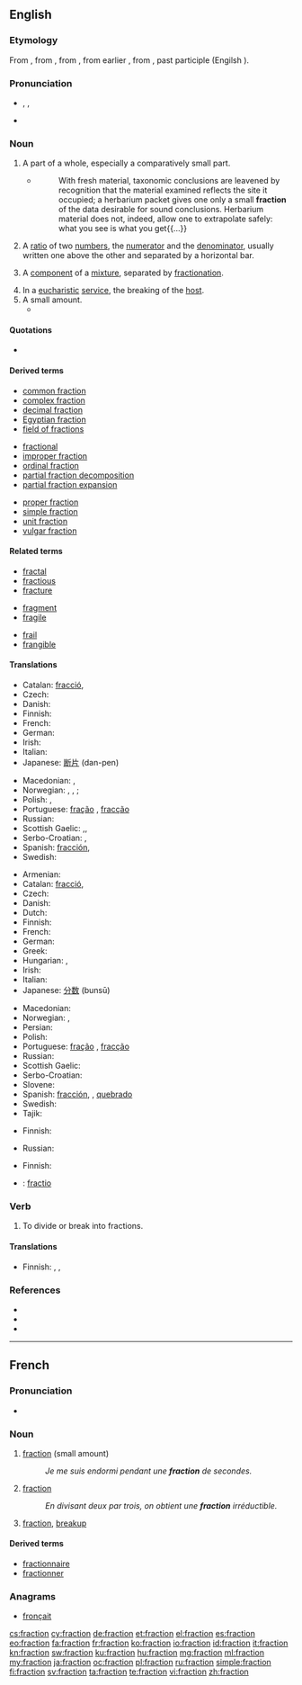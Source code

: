 ==English==

===Etymology===
From {{etyl|enm}} {{term|fraccioun||a breaking|lang=enm}}, from {{etyl|xno}}, from {{etyl|ML}} {{term|fractio||a fragment, portion|lang=la}}, from earlier {{etyl|la}} {{term|fractio||a breaking, a breaking into pieces|lang=la}}, from {{term|frangere||to break|lang=la}}, past participle {{term|fractus|lang=la}} (Engilsh {{term|fracture|lang=en}}).

===Pronunciation===
* {{enPR|frăkʹshən}}, {{IPA|/ˈfræk.ʃən/}}, {{X-SAMPA|/"fr{kS@n/}}
* {{rhymes|ækʃən}}

===Noun===
{{en-noun}}

# A part of a whole, especially a comparatively small part.
#* {{RQ:Schuster Hepaticae V|vii}}
#*: With fresh material, taxonomic conclusions are leavened by recognition that the material examined reflects the site it occupied; a herbarium packet gives one only a small '''fraction''' of the data desirable for sound conclusions.  Herbarium material does not, indeed, allow one to extrapolate safely: what you see is what you get{{...}}
# A [[ratio]] of two [[number]]s, the [[numerator]] and the [[denominator]], usually written one above the other and separated by a horizontal bar.<!--[[rational number]] (a rational number can always be expressed as a fraction using integers, but some fractions can even contain irrational numbers, (eg: pi/4, sqrt(2)/2; Also: ⅔/3 )-->
# {{chemistry}} A [[component]] of a [[mixture]], separated by [[fractionation]].
# In a [[eucharistic]] [[service]], the breaking of the [[host#Noun_3|host]].
# A small amount.
#* {{quote-news
|year=2011
|date=January 29
|author=Chris Bevan
|title=Torquay   0 - 1   Crawley Town
|work=BBC
|url=http://news.bbc.co.uk/sport2/hi/football/fa_cup/9379079.stm
|page=
|passage=After kick-off was delayed because of crowd congestion, Torquay went closest to scoring in a cagey opening 30 minutes, when Danny Stevens saw a fierce shot from the edge of the area swerve a '''fraction''' wide.}}

====Quotations====
* {{seeCites}}

====Derived terms====
{{rel-top3|Terms derived from ''fraction'' (noun)}}
* [[common fraction]]
* [[complex fraction]]
* [[decimal fraction]]
* [[Egyptian fraction]]
* [[field of fractions]]
{{rel-mid3}}
* [[fractional]]
* [[improper fraction]]
* [[ordinal fraction]]
* [[partial fraction decomposition]]
* [[partial fraction expansion]]
{{rel-mid3}}
* [[proper fraction]]
* [[simple fraction]]
* [[unit fraction]]
* [[vulgar fraction]]
{{rel-bottom}}

====Related terms====
{{rel-top3|Terms etymologically related to ''fraction''}}
* [[fractal]]
* [[fractious]]
* [[fracture]]
{{rel-mid3}}
* [[fragment]]
* [[fragile]]
{{rel-mid3}}
* [[frail]]
* [[frangible]]
{{rel-bottom}}

====Translations====
{{trans-top|part of a whole}}
* Catalan: [[fracció]], {{f}}
* Czech: {{t+|cs|zlomek|m}}
* Danish: {{t-|da|brøkdel|c}}
* Finnish: {{t-|fi|murto-osa}}
* French: {{t+|fr|fraction|f}}
* German: {{t+|de|Bruchteil|m}}
* Irish: {{t-|ga|codán|m}}
* Italian: {{t-|it|frazione|f}}
* Japanese: [[断片]] (dan-pen)
{{trans-mid}}
* Macedonian: {{t-|mk|дел|m|tr=del}},  {{t-|mk|делче|n|tr=délče}}
* Norwegian: {{t-|no|andel|m}}, {{t+|no|brøkdel|m}}, {{t+|no|brøk|m}}; {{t-|no|fraksjon|m}}
* Polish: {{t+|pl|ułamek|m}}, {{t+|pl|cząstka|f}}
* Portuguese: {{qualifier|Brazil}} [[fração]] {{f}}, {{qualifier|Portugal}} [[fracção]] {{f}}
* Russian: {{t+|ru|часть|f}}
* Scottish Gaelic: {{t-|gd|bìdeag|f}},{{t-|gd|criomag|f}},{{t-|gd|mìr|m}}
* Serbo-Croatian: {{t-|sh|dio|m|alt=dȉo}}, {{t-|sh|odsječak|m|alt=òdsječak}}
* Spanish: [[fracción]], {{f}}
* Swedish: {{t-|sv|bråkdel|c}}
{{trans-bottom}}

{{trans-top|arithmetic: ratio}}
* Armenian: {{t-|hy|կոտորակ|tr=kotorak}}
* Catalan: [[fracció]], {{f}}
* Czech: {{t+|cs|zlomek|m}}
* Danish: {{t-|da|brøk|c}}
* Dutch: {{t+|nl|breuk|c}}
* Finnish: {{t+|fi|murtoluku}}
* French: {{t+|fr|fraction|f}}
* German: {{t+|de|Bruch|m}}
* Greek: {{t+|el|κλάσμα|n|tr=klásma}}
* Hungarian: {{t+|hu|tört}}, {{t+|hu|törtszám}}
* Irish: {{t-|ga|codán|m}}
* Italian: {{t-|it|frazione|f}}
* Japanese: [[分数]] (bunsū)
{{trans-mid}}
* Macedonian: {{t-|mk|дропка|f|tr=drópka}}
* Norwegian: {{t+|no|brøk|m}}, {{t-|no|fraksjon|m}}
* Persian: {{t+|fa|کسر}}
* Polish: {{t+|pl|ułamek|m}}
* Portuguese: {{qualifier|Brazil}} [[fração]] {{f}}, {{qualifier|Portugal}} [[fracção]] {{f}}
* Russian: {{t+|ru|дробь|f}}
* Scottish Gaelic: {{t-|gd|bloigh|f}}
* Serbo-Croatian: {{t-|sh|razlomak|m|alt=rázlomak}}
* Slovene: {{t+|sl|ulomek|m}}
* Spanish: [[fracción]], {{f}}, [[quebrado]] {{m}}
* Swedish: {{t+|sv|bråk|n}}
* Tajik: {{t-|tg|каср|sc=Cyrl}}
{{trans-bottom}}

{{trans-top|chemistry: component separated by fractionation}}
* Finnish: {{t+|fi|jae}}
{{trans-mid}}
* Russian: {{t+|ru|фракция|f|sc=Cyrl|tr=frákcija}}
{{trans-bottom}}

{{trans-top|eucharistic service: breaking of the host}}
* Finnish: {{t-|fi|murtaminen}}
{{trans-mid}}
{{trans-bottom}}

{{checktrans-top}}
* {{ttbc|la}}: [[fractio]]
{{trans-bottom}}

===Verb===
{{en-verb}}

# To divide or break into fractions.

====Translations====
{{trans-top|to divide intio fractions}}
* Finnish: {{t-|fi|fraktioida}}, {{t+|fi|jakaa}}, {{t-|fi|pilkkoa}}
{{trans-mid}}
{{trans-bottom}}

===References===
* {{R:Dictionary.com|fraction}}
* {{R:American Heritage 2000|fraction}}
* {{R:WordNet 2003|fraction}}

----

==French==

===Pronunciation===
* {{audio|Fr-fraction.ogg|Audio}}

===Noun===
{{fr-noun|f}}

# [[fraction]] (small amount)
#: ''Je me suis endormi pendant une '''fraction''' de secondes.''
# {{mathematics|lang=fr}} [[fraction]]
#: ''En divisant deux par trois, on obtient une '''fraction''' irréductible.''
# [[fraction]], [[breakup]]

====Derived terms====
* [[fractionnaire]]
* [[fractionner]]

===Anagrams===
* [[fronçait#French|fronçait]]

[[cs:fraction]]
[[cy:fraction]]
[[de:fraction]]
[[et:fraction]]
[[el:fraction]]
[[es:fraction]]
[[eo:fraction]]
[[fa:fraction]]
[[fr:fraction]]
[[ko:fraction]]
[[io:fraction]]
[[id:fraction]]
[[it:fraction]]
[[kn:fraction]]
[[sw:fraction]]
[[ku:fraction]]
[[hu:fraction]]
[[mg:fraction]]
[[ml:fraction]]
[[my:fraction]]
[[ja:fraction]]
[[oc:fraction]]
[[pl:fraction]]
[[ru:fraction]]
[[simple:fraction]]
[[fi:fraction]]
[[sv:fraction]]
[[ta:fraction]]
[[te:fraction]]
[[vi:fraction]]
[[zh:fraction]]